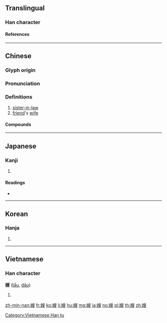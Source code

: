 {{character info/new}}
==Translingual==

===Han character===
{{Han char|rn=38|rad=女|as=09|sn=12|four=47447|canj=VHXE|ids=⿰女叟}}

====References====
{{Han ref|kx=0268.340|dkj=06603|dj=0536.080|hdz=21066.180|uh=5AC2}}

----

==Chinese==
{{zh-forms}}

===Glyph origin===
{{Han etym}}

===Pronunciation===
{{zh-pron
|m=sǎo
|c=sou2
|h=pfs=só
|md=sō̤
|mn=só/qz:só͘
|mn-t=so2/sao2
|mn-t_note=so2 - vernacular; sao2 - literary
|w=2sau
|mc=y
|oc=y
|cat=
}}

===Definitions===
{{zh-hanzi}}

# [[sister-in-law]] {{gloss|[[elder brother]]'s [[wife]]}}
# [[friend]]'s [[wife]]

====Compounds====
{{zh-der|丘嫂|兄嫂|內嫂|大嫂|大嫂子|姑嫂|姻嫂|嫂夫人|嫂嫂|嫂子|家嫂|舅嫂}}

{{zh-cat|Family}}

----

==Japanese==

===Kanji===
{{ja-kanji|grade=uc|rs=女10}}

# {{defn|lang=ja|sort=女10}}

====Readings====
* {{ja-readings|on=[[そう]] (sō)|kun=[[あによめ]] (aniyome)}}

----

==Korean==

===Hanja===
{{ko-hanja|hangeul=수|rv=su|mr=su}}

# {{defn|lang=ko|sort=女10}}

----

==Vietnamese==

===Han character===
'''嫂''' ([[tẩu]], [[dâu]])

# {{defn|lang=vi}}

[[Category:Vietnamese Han tu]]

[[zh-min-nan:嫂]]
[[fr:嫂]]
[[ko:嫂]]
[[li:嫂]]
[[hu:嫂]]
[[mg:嫂]]
[[ja:嫂]]
[[no:嫂]]
[[pl:嫂]]
[[th:嫂]]
[[zh:嫂]]